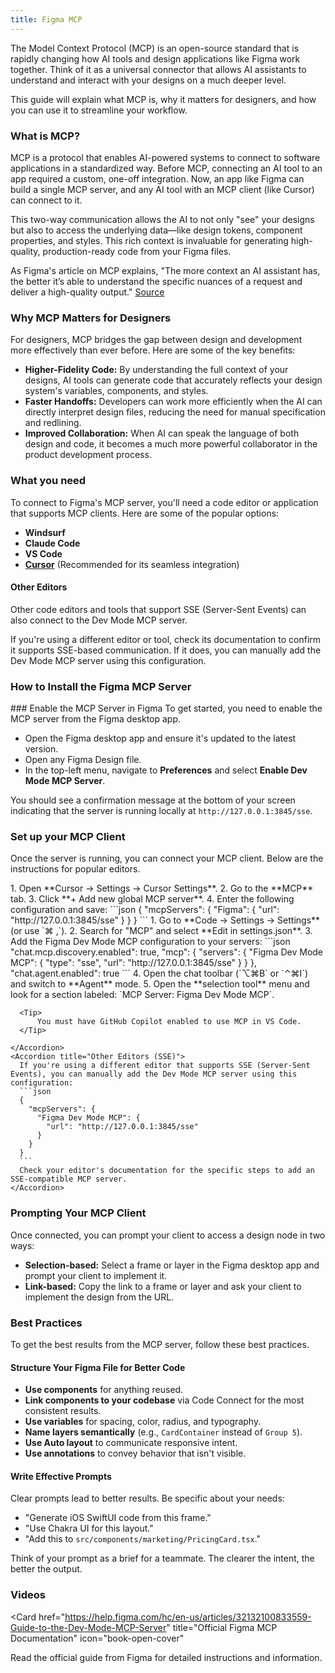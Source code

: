 ```yaml
---
title: Figma MCP
---
```


The Model Context Protocol (MCP) is an open-source standard that is rapidly changing how AI tools and design applications like Figma work together. Think of it as a universal connector that allows AI assistants to understand and interact with your designs on a much deeper level.

This guide will explain what MCP is, why it matters for designers, and how you can use it to streamline your workflow.

### What is MCP?

MCP is a protocol that enables AI-powered systems to connect to software applications in a standardized way. Before MCP, connecting an AI tool to an app required a custom, one-off integration. Now, an app like Figma can build a single MCP server, and any AI tool with an MCP client (like Cursor) can connect to it.

This two-way communication allows the AI to not only "see" your designs but also to access the underlying data—like design tokens, component properties, and styles. This rich context is invaluable for generating high-quality, production-ready code from your Figma files.

As Figma's article on MCP explains, "The more context an AI assistant has, the better it’s able to understand the specific nuances of a request and deliver a high-quality output." [Source](https://www.figma.com/resource-library/what-is-mcp/)

### Why MCP Matters for Designers

For designers, MCP bridges the gap between design and development more effectively than ever before. Here are some of the key benefits:

*   **Higher-Fidelity Code:** By understanding the full context of your designs, AI tools can generate code that accurately reflects your design system's variables, components, and styles.
*   **Faster Handoffs:** Developers can work more efficiently when the AI can directly interpret design files, reducing the need for manual specification and redlining.
*   **Improved Collaboration:** When AI can speak the language of both design and code, it becomes a much more powerful collaborator in the product development process.

### What you need

To connect to Figma's MCP server, you'll need a code editor or application that supports MCP clients. Here are some of the popular options:

- **Windsurf**
- **Claude Code**
- **VS Code**
- **[Cursor](https://www.cursor.com/dashboard)** (Recommended for its seamless integration)

#### Other Editors

Other code editors and tools that support SSE (Server-Sent Events) can also connect to the Dev Mode MCP server.

If you're using a different editor or tool, check its documentation to confirm it supports SSE-based communication. If it does, you can manually add the Dev Mode MCP server using this configuration.

### How to Install the Figma MCP Server

<Steps>
  ### Enable the MCP Server in Figma
  To get started, you need to enable the MCP server from the Figma desktop app.

  - Open the Figma desktop app and ensure it's updated to the latest version.
  - Open any Figma Design file.
  - In the top-left menu, navigate to **Preferences** and select **Enable Dev Mode MCP Server**.

  You should see a confirmation message at the bottom of your screen indicating that the server is running locally at `http://127.0.0.1:3845/sse`.

  ### Set up your MCP Client
  Once the server is running, you can connect your MCP client. Below are the instructions for popular editors.

  <AccordionGroup>
    <Accordion title="Cursor">
      1.  Open **Cursor → Settings → Cursor Settings**.
      2.  Go to the **MCP** tab.
      3.  Click **+ Add new global MCP server**.
      4.  Enter the following configuration and save:
      ```json
      {
        "mcpServers": {
          "Figma": {
            "url": "http://127.0.0.1:3845/sse"
          }
        }
      }
      ```
    </Accordion>
    <Accordion title="VS Code">
      1.  Go to **Code → Settings → Settings** (or use `⌘ ,`).
      2.  Search for "MCP" and select **Edit in settings.json**.
      3.  Add the Figma Dev Mode MCP configuration to your servers:
      ```json
      "chat.mcp.discovery.enabled": true,
      "mcp": {
        "servers": {
          "Figma Dev Mode MCP": {
            "type": "sse",
            "url": "http://127.0.0.1:3845/sse"
          }
        }
      },
      "chat.agent.enabled": true
      ```
      4.  Open the chat toolbar (`⌥⌘B` or `⌃⌘I`) and switch to **Agent** mode.
      5.  Open the **selection tool** menu and look for a section labeled: `MCP Server: Figma Dev Mode MCP`.

      <Tip>
          You must have GitHub Copilot enabled to use MCP in VS Code.
      </Tip>

    </Accordion>
    <Accordion title="Other Editors (SSE)">
      If you're using a different editor that supports SSE (Server-Sent Events), you can manually add the Dev Mode MCP server using this configuration:
      ```json
      {
        "mcpServers": {
          "Figma Dev Mode MCP": {
            "url": "http://127.0.0.1:3845/sse"
          }
        }
      }
      ```
      Check your editor's documentation for the specific steps to add an SSE-compatible MCP server.
    </Accordion>
  </AccordionGroup>

  ### Prompting Your MCP Client
  Once connected, you can prompt your client to access a design node in two ways:

  -   **Selection-based:** Select a frame or layer in the Figma desktop app and prompt your client to implement it.
  -   **Link-based:** Copy the link to a frame or layer and ask your client to implement the design from the URL.

</Steps>

### Best Practices

To get the best results from the MCP server, follow these best practices.

#### Structure Your Figma File for Better Code
- **Use components** for anything reused.
- **Link components to your codebase** via Code Connect for the most consistent results.
- **Use variables** for spacing, color, radius, and typography.
- **Name layers semantically** (e.g., `CardContainer` instead of `Group 5`).
- **Use Auto layout** to communicate responsive intent.
- **Use annotations** to convey behavior that isn't visible.

#### Write Effective Prompts
Clear prompts lead to better results. Be specific about your needs:
- "Generate iOS SwiftUI code from this frame."
- "Use Chakra UI for this layout."
- "Add this to `src/components/marketing/PricingCard.tsx`."

Think of your prompt as a brief for a teammate. The clearer the intent, the better the output.

### Videos

<Youtube videoId="MFGPCYi5du0" />

<Card
  href="https://help.figma.com/hc/en-us/articles/32132100833559-Guide-to-the-Dev-Mode-MCP-Server"
  title="Official Figma MCP Documentation"
  icon="book-open-cover"
>
  Read the official guide from Figma for detailed instructions and information.
</Card> 